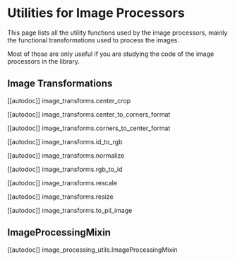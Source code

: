 <!--Copyright 2022 The HuggingFace Team. All rights reserved.

Licensed under the Apache License, Version 2.0 (the "License"); you may not use this file except in compliance with
the License. You may obtain a copy of the License at

http://www.apache.org/licenses/LICENSE-2.0

Unless required by applicable law or agreed to in writing, software distributed under the License is distributed on
an "AS IS" BASIS, WITHOUT WARRANTIES OR CONDITIONS OF ANY KIND, either express or implied. See the License for the
specific language governing permissions and limitations under the License.
-->

# Utilities for Image Processors

This page lists all the utility functions used by the image processors, mainly the functional
transformations used to process the images.

Most of those are only useful if you are studying the code of the image processors in the library.

## Image Transformations

[[autodoc]] image_transforms.center_crop

[[autodoc]] image_transforms.center_to_corners_format

[[autodoc]] image_transforms.corners_to_center_format

[[autodoc]] image_transforms.id_to_rgb

[[autodoc]] image_transforms.normalize

[[autodoc]] image_transforms.rgb_to_id

[[autodoc]] image_transforms.rescale

[[autodoc]] image_transforms.resize

[[autodoc]] image_transforms.to_pil_image

## ImageProcessingMixin

[[autodoc]] image_processing_utils.ImageProcessingMixin
